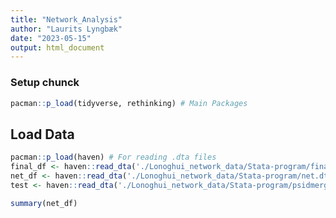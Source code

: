 ```yaml
---
title: "Network_Analysis"
author: "Laurits Lyngbæk"
date: "2023-05-15"
output: html_document
---
```

### Setup chunck
```r
pacman::p_load(tidyverse, rethinking) # Main Packages
```
## Load Data
```r
pacman::p_load(haven) # For reading .dta files
final_df <- haven::read_dta('./Lonoghui_network_data/Stata-program/final.dta')
net_df <- haven::read_dta('./Lonoghui_network_data/Stata-program/net.dta')
test <- haven::read_dta('./Lonoghui_network_data/Stata-program/psidmerge.dta')
```


```r
summary(net_df)
```




